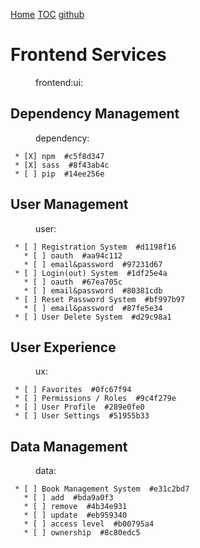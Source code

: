 [[index|Home]] [[TOC]] [[https://github.com/th3r00t/pyShelf.git|github]]
= Frontend Services =
:frontend:ui:

== Dependency Management ==
:dependency:

  * [X] npm  #c5f8d347
  * [X] sass  #8f43ab4c
  * [ ] pip  #14ee256e

== User Management ==
:user:

  * [ ] Registration System  #d1198f16
    * [ ] oauth  #aa94c112
    * [ ] email&password  #97231d67
  * [ ] Login(out) System  #1df25e4a
    * [ ] oauth  #67ea705c
    * [ ] email&password  #80381cdb
  * [ ] Reset Password System  #bf997b97
    * [ ] email&password  #87fe5e34
  * [ ] User Delete System  #d29c98a1

== User Experience ==
:ux:

  * [ ] Favorites  #0fc67f94
  * [ ] Permissions / Roles  #9c4f279e
  * [ ] User Profile  #289e0fe0
  * [ ] User Settings  #51955b33

== Data Management ==
:data:

  * [ ] Book Management System  #e31c2bd7
    * [ ] add  #bda9a0f3
    * [ ] remove  #4b34e931
    * [ ] update  #eb959340
    * [ ] access level  #b00795a4
    * [ ] ownership  #8c80edc5
